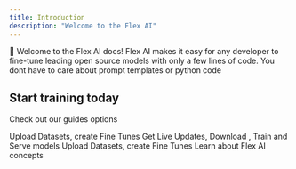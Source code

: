 ```yaml
---
title: Introduction
description: "Welcome to the Flex AI"
---
```


👋 Welcome to the Flex AI docs! Flex AI makes it easy for any developer to fine-tune leading open source models with only a few lines of code.
You dont have to care about prompt templates or python code

## Start training today

Check out our guides options

<CardGroup cols={2}>
  <Card title="Python SDK" icon="palette" href="/quickstart">
    Upload Datasets, create Fine Tunes
  </Card>
  <Card title="Reference APIs" icon="code" href="/api-reference/introduction">
    Get Live Updates, Download , Train and Serve models
  </Card>
  <Card title="CLI SDK" icon="screwdriver-wrench" href="/quickstart">
    Upload Datasets, create Fine Tunes
  </Card>
  <Card title="Concepts" icon="stars" href="/core-concepts/datasets">
    Learn about Flex AI concepts
  </Card>
</CardGroup>
